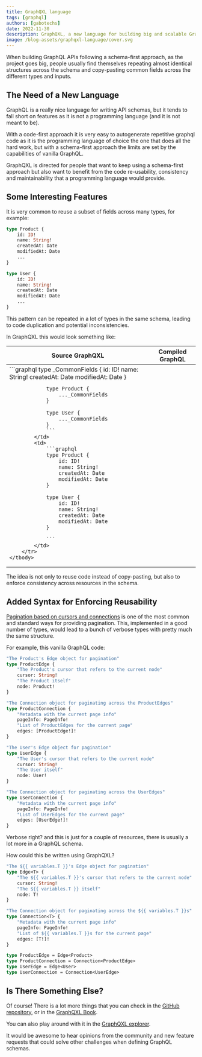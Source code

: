 ```yaml
---
title: GraphQXL language
tags: [graphql]
authors: [gabotechs]
date: 2022-11-30
description: GraphQXL, a new language for building big and scalable GraphQL server-side schemas
image: /blog-assets/graphqxl-language/cover.svg
---
```


When building GraphQL APIs following a schema-first approach, as the project goes big,
people usually find themselves repeating almost identical structures across the schema and
copy-pasting common fields across the different types and inputs.

## The Need of a New Language

GraphQL is a really nice language for writing API schemas, but it tends to fall short on
features as it is not a programming language (and it is not meant to be).

With a code-first approach it is very easy to autogenerate repetitive graphql
code as it is the programming language of choice the one that does all the hard work,
but with a schema-first approach the limits are set by the capabilities of vanilla GraphQL.

GraphQXL is directed for people that want to keep using a schema-first approach but also
want to benefit from the code re-usability, consistency and maintainability that a
programming language would provide.

## Some Interesting Features

It is very common to reuse a subset of fields across many types, for example:
```graphql
type Product {
    id: ID!
    name: String!
    createdAt: Date
    modifiedAt: Date
    ...
}

type User {
    id: ID!
    name: String!
    createdAt: Date
    modifiedAt: Date
    ...
}
```
This pattern can be repeated in a lot of types in the same schema, leading to code
duplication and potential inconsistencies.

In GraphQXL this would look something like:

<table style={{ width: '100%', marginTop: 10 }}>
    <thead>
        <tr>
            <th>
                Source GraphQXL
            </th>
            <th>
                Compiled GraphQL
            </th>
        </tr>
    </thead>
    <tbody>
        <tr>
            <td>
                ```graphql
                type _CommonFields {
                    id: ID!
                    name: String!
                    createdAt: Date
                    modifiedAt: Date
                }

                type Product {
                    ..._CommonFields
                }

                type User {
                    ..._CommonFields
                }
                ```
            </td>
            <td>
                ```graphql
                type Product {
                    id: ID!
                    name: String!
                    createdAt: Date
                    modifiedAt: Date
                }

                type User {
                    id: ID!
                    name: String!
                    createdAt: Date
                    modifiedAt: Date
                }

                ```
            </td>
        </tr>
    </tbody>
</table>

The idea is not only to reuse code instead of copy-pasting, but also
to enforce consistency across resources in the schema.

## Added Syntax for Enforcing Reusability

[Pagination based on cursors and connections](https://relay.dev/graphql/connections.htm)
is one of the most common and standard ways for providing pagination. This, implemented in
a good number of types, would lead to a bunch of verbose types with pretty much the same
structure.

For example, this vanilla GraphQL code:
```graphql
"The Product's Edge object for pagination"
type ProductEdge {
    "The Product's cursor that refers to the current node"
	cursor: String!
    "The Product itself"
	node: Product!
}

"The Connection object for paginating across the ProductEdges"
type ProductConnection {
    "Metadata with the current page info"
	pageInfo: PageInfo!
    "List of ProductEdges for the current page"
	edges: [ProductEdge!]!
}

"The User's Edge object for pagination"
type UserEdge {
    "The User's cursor that refers to the current node"
	cursor: String!
    "The User itself"
	node: User!
}

"The Connection object for paginating across the UserEdges"
type UserConnection {
    "Metadata with the current page info"
	pageInfo: PageInfo!
    "List of UserEdges for the current page"
	edges: [UserEdge!]!
}
```
Verbose right? and this is just for a couple of resources, there is usually a lot more in
a GraphQL schema.

How could this be written using GraphQXL?

```graphql
"The ${{ variables.T }}'s Edge object for pagination"
type Edge<T> {
    "The ${{ variables.T }}'s cursor that refers to the current node"
    cursor: String!
    "The ${{ variables.T }} itself"
    node: T!
}

"The Connection object for paginating across the ${{ variables.T }}s"
type Connection<T> {
    "Metadata with the current page info"
    pageInfo: PageInfo!
    "List of ${{ variables.T }}s for the current page"
    edges: [T!]!
}

type ProductEdge = Edge<Product>
type ProductConnection = Connection<ProductEdge>
type UserEdge = Edge<User>
type UserConnection = Connection<UserEdge>
```

## Is There Something Else?

Of course! There is a lot more things that you can check in the [GitHub repository](https://github.com/gabotechs/graphqxl),
or in the [GraphQXL Book](https://gabotechs.github.io/graphqxl/).

You can also play around with it in the [GraphQXL explorer](https://graphqxl-explorer.vercel.app/).

It would be awesome to hear opinions from the community and new feature requests that
could solve other challenges when defining GraphQL schemas.
